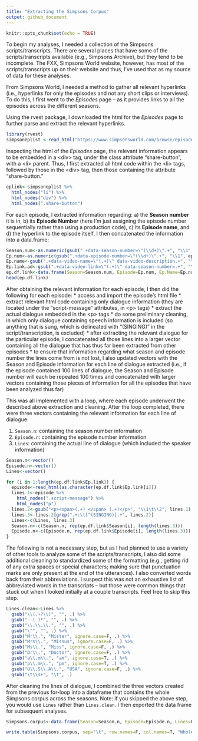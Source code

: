 ```yaml
---
title: "Extracting the Simpsons Corpus"
output: github_document
---
```


```r
knitr::opts_chunk$set(echo = TRUE)
```
To begin my analyses, I needed a collection of the Simpsons scripts/transcripts. There are several places that have some of the scripts/transcripts available (e.g., Simpsons Archive), but they tend to be incomplete. The FXX, Simpsons World website, however, has most of the scripts/transcripts up on their website and thus, I've used that as my source of data for these analyses. 

From Simpsons World, I needed a method to gather all relevant hyperlinks (i.e., hyperlinks for only the episodes and not any short clips or interviews). To do this, I first went to the *Episodes* page -- as it provides links to all the episodes across the different seasons.

Using the rvest package, I downloaded the html for the *Episodes* page to further parse and extract the relevant hyperlinks.
```r
library(rvest)
simpsoneplist <-read_html("https://www.simpsonsworld.com/browse/episodes")
```

Inspecting the html of the *Episodes* page, the relevant information appears to be embedded in a \<div> tag, under the class attribute "share-button", with a \<li> parent. Thus, I first extracted all html code within the \<li> tags, followed by those in the \<div> tag, then those containing the attribute "share-button."
```r
eplink<-simpsoneplist %>% 
  html_nodes("li") %>%
  html_nodes("div") %>%
  html_nodes(".share-button")
```

For each episode, I extracted information regarding: a) the **Season number** it is in, b) its **Episode Number** (here I'm just assigning the episode number sequentially rather than using a production code), c) its **Episode name**, and d) the hyperlink to the episode itself. I then concatenated the information into a data.frame:
```r
Season.num<-as.numeric(gsub(".+data-season-number=\"(\\d+)\".+", "\\1", eplink))
Ep.num<-as.numeric(gsub(".+data-episode-number=\"(\\d+)\".+", "\\1", eplink))
Ep.name<-gsub(".+data-video-name=\"(.+)\" data-video-description.+", "\\1", eplink)
Ep.link.ad<-gsub(".+data-video-link=\"(.+)\" data-season-number=.+", "\\1", eplink)
ep.df.link<-data.frame(Season=Season.num, Episode=Ep.num, Ep.Name=Ep.name, Ep.link=Ep.link.ad)
head(ep.df.link)
```

After obtaining the relevant information for each episode, I then did the following for each episode:
* access and import the episode's html file
* extract relevant html code containing only dialogue information (they are located under the "script-message" attributes, in \<p> tags)
* extract the actual dialogue embedded in the \<p> tags
* do some preliminary cleaning, in which only dialogue containing speech information is included (so anything that is sung, which is delineated with "(SINGING)" in the script/transcription, is excluded)
* after extracting the relevant dialogue for the particular episode, I concatenated all those lines into a larger vector containing all the dialogue that has thus far been extracted from other episodes 
* to ensure that information regarding what season and episode number the lines come from is not lost, I also updated vectors with the Season and Episode information for each line of dialogue extracted (i.e., if the episode contained 100 lines of dialogue, the Season and Episode number will each be repeated 100 times and concatenated with larger vectors containing those pieces of information for all the episodes that have been analyzed thus far)

This was all implemented with a loop, where each episode underwent the described above extraction and cleaning. After the loop completed, there were three vectors containing the relevant information for each line of dialogue:
  <div>1. `Season.n`: containing the season number information
  2. `Episode.n`: containing the episode number information
  3. `Lines`: containing the actual line of dialogue (which included the speaker information)

```r
Season.n<-vector()
Episode.n<-vector()
Lines<-vector()

for (i in 1:length(ep.df.link$Ep.link)) {
  episode<-read_html(as.character(ep.df.link$Ep.link[i]))
  lines.1<-episode %>%
    html_nodes(".script-message") %>%
    html_nodes("p")
  lines.2<-gsub("<p><span>(.+) </span> (.+)</p>", "\\1\t\\2", lines.1)
  lines.3<-lines.2[grep(".+:\t[^(SINGING)].+", lines.2)]
  Lines<-c(Lines, lines.3)
  Season.n<-c(Season.n, rep(ep.df.link$Season[i], length(lines.3)))
  Episode.n<-c(Episode.n, rep(ep.df.link$Episode[i], length(lines.3)))
}
```

The following is not a necessary step, but as I had planned to use a variety of other tools to analyze some of the scripts/transcripts, I also did some additional cleaning to standardized some of the formatting (e.g., getting rid of any extra spaces or special characters; making sure that punctuation marks are only present at the end of the utterances). I also converted words back from their abbreviations. I suspect this was not an exhaustive list of abbreviated words in the transcripts -- but those were common things that stuck out when I looked initially at a couple transcripts. Feel free to skip this step. 

```r
Lines.clean<-Lines %>% 
  gsub("\\(.+?\\)", "", .) %>%
  gsub("--(-)*", "", .) %>%
  gsub("\\.\\.\\.", "", .) %>%
  gsub("\"", "", .) %>%
  gsub("Mr\\.", "Mister", ignore.case=F, .) %>%
  gsub("Mrs\\.", "Missus", ignore.case=F, .) %>%
  gsub("Ms\\.", "Miss", ignore.case=F, .) %>%
  gsub("Dr\\.", "Doctor", ignore.case=F, .) %>%
  gsub("a\\.m\\.", "am", ignore.case=T, .) %>%
  gsub("p\\.m\\.", "pm", ignore.case=T, .) %>%
  gsub("U\\.S\\.A\\.", "USA", ignore.case=F, .) %>%
  gsub("\t\\s+", "\t", .)
```

After cleaning the lines of dialogue, I combined the three vectors created from the previous for-loop into a dataframe that contains the whole Simpsons corpus across the seasons. Note: if you skipped the above step, you would use `Lines` rather than `Lines.clean`. I then exported the data frame for subsequent analyses. 
```r
Simpsons.corpus<-data.frame(Season=Season.n, Episode=Episode.n, Lines=Lines.clean)

write.table(Simpsons.corpus, sep="\t", row.names=F, col.names=T, "Whole_Simpsons_corpus.txt")
```